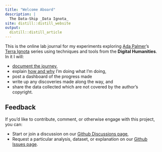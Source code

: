 ```yaml
---
title: "Welcome Aboard"
description: |
  The Data-Ship _Data Ignota_
site: distill::distill_website
output:
  distill::distill_article
---
```


This is the online lab journal for my experiments exploring [Ada Palmer](https://www.adapalmer.com/)'s [Terra Ignota](https://www.adapalmer.com/series/terra-ignota/) series using techniques and tools from the __Digital Humanities__. In it I will:

- [document the journey](devlog.html),
- explain [how and why](about.html) I'm doing what I'm doing,
- post a dashboard of the progress made
- write up any discoveries made along the way, and 
- share the data collected which are not covered by the author's copyright.

## Feedback

If you'd like to contribute, comment, or otherwise engage with this project, you can:

 - Start or join a discussion on our [Github Discussions page](https://github.com/syvwlch/Data-Ignota/discussions),
 - Request a particular analysis, dataset, or explanation on our [Github Issues page](https://github.com/syvwlch/Data-Ignota/issues).
